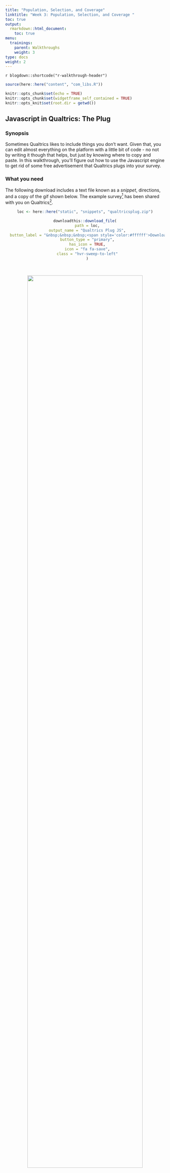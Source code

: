 ```yaml
---
title: "Population, Selection, and Coverage"
linktitle: "Week 3: Population, Selection, and Coverage "
toc: true
output:
  rmarkdown::html_document:
    toc: true
menu:
  trainings:
    parent: Walkthroughs
    weight: 3
type: docs
weight: 2
---
```


`r blogdown::shortcode("r-walkthrough-header")`

```r
source(here::here("content", "com_libs.R"))
```

```r
knitr::opts_chunk$set(echo = TRUE)
knitr::opts_chunk$set(widgetframe_self_contained = TRUE) 
knitr::opts_knit$set(root.dir = getwd())
```

## Javascript in Qualtrics: The Plug

### Synopsis
Sometimes Qualtrics likes to include things you don't want. Given that, you can edit almost everything on the platform with a little bit of code - no not by writing it though that helps, but just by knowing where to copy and paste. In this walkthrough, you'll figure out how to use the Javascript engine to get rid of some free advertisement that Qualtrics plugs into your survey.

### What you need
The following download includes a text file known as a *snippet*, directions, and a copy of the gif shown below. The example survey^[Please note that you are not taking the survey, rather this is just a throw away example that we are using for a few walkthroughs] has been shared with you on Qualtrics^[To follow the directiions, you will need edit the survey. This can be done by accessing your [shared surveys](https://www.qualtrics.com/support/survey-platform/my-projects/sharing-a-project/#AccessingSharedSurveys) to [copy](https://www.qualtrics.com/support/survey-platform/my-projects/my-projects-overview/#Organizing) the instrument over to your account].

<center>
```r
loc <- here::here("static", "snippets", "qualtricsplug.zip")

downloadthis::download_file(
  path = loc,
  output_name = "Qualtrics Plug JS",
  button_label = "&nbsp;&nbsp;&nbsp;<span style='color:#ffffff'>Download</span>",
  button_type = "primary",
  has_icon = TRUE,
  icon = "fa fa-save",
  class = "hvr-sweep-to-left"
  )
```
</center>
<br>

<center>
![](/img/gifs/qualtricsplug.gif){width=85%}
</center>
